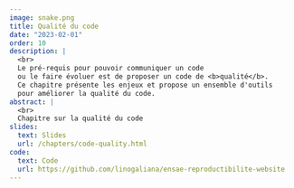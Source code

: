 ```yaml
---
image: snake.png
title: Qualité du code
date: "2023-02-01"
order: 10
description: |
  <br>
  Le pré-requis pour pouvoir communiquer un code
  ou le faire évoluer est de proposer un code de <b>qualité</b>.
  Ce chapitre présente les enjeux et propose un ensemble d'outils
  pour améliorer la qualité du code.
abstract: |
  <br>
  Chapitre sur la qualité du code
slides:
  text: Slides
  url: /chapters/code-quality.html
code:
  text: Code 
  url: https://github.com/linogaliana/ensae-reproductibilite-website
---
```

